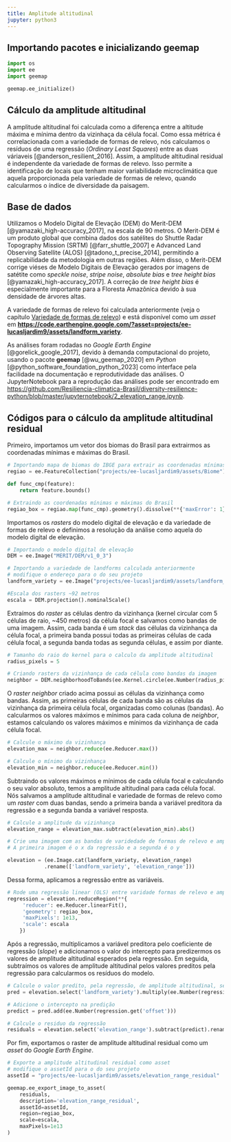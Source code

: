 ```yaml
---
title: Amplitude altitudinal
jupyter: python3
---
```




## Importando pacotes e inicializando geemap

```python
import os
import ee
import geemap
```

```python
geemap.ee_initialize()
```


## Cálculo da amplitude altitudinal

A amplitude altitudinal foi calculada como a diferença entre a altitude máxima e mínima dentro da vizinhaça da célula focal. 
Como essa métrica é correlacionada com a variedade de formas de relevo, nós calculamos o resíduos de uma 
regressão (*Ordinary Least Squares*) entre as duas váriaveis [@anderson_resilient_2016]. Assim, a amplitude altitudinal residual é independente da variedade de formas de relevo. Isso permite a identificação de locais que tenham maior variabilidade microclimática que aquela proporcionada pela variedade de formas de relevo, quando calcularmos o índice de diversidade da paisagem.

## Base de dados

Utilizamos o Modelo Digital de Elevação (DEM) do Merit-DEM [@yamazaki_high-accuracy_2017], na escala de 90 metros. O Merit-DEM é um produto global que combina dados dos satélites do Shuttle Radar Topography Mission (SRTM) [@farr_shuttle_2007] e Advanced Land Observing Satellite (ALOS) [@tadono_t_precise_2014], permitindo a replicabilidade da metodologia em outras regiões. Além disso, o Merit-DEM corrige viéses de Modelo Digitais de Elevação gerados por imagens de satétite como *speckle noise*, *stripe noise*, *absolute bias* e *tree height bias* [@yamazaki_high-accuracy_2017]. A correção de *tree height bias* é especialmente importante para a Floresta Amazônica devido à sua densidade de árvores altas. 

A variedade de formas de relevo foi calculada anteriormente (veja o capítulo [Variedade de formas de relevo](https://resiliencia-climatica-brasil.github.io/diversity-resilience-python/1_landforms.html)) e está disponível como um *asset* em **[https://code.earthengine.google.com/?asset=projects/ee-lucasljardim9/assets/landform_variety](https://code.earthengine.google.com/?asset=projects/ee-lucasljardim9/assets/landform_variety)**.   

As análises foram rodadas no *Google Earth Engine* [@gorelick_google_2017], devido à demanda computacional do projeto, usando o pacote **geemap** [@wu_geemap_2020] em *Python* [@python_software_foundation_python_2023] como interface pela facilidade na documentação e reprodutividade das análises. O JupyterNotebook para a reprodução das análises pode ser encontrado em [https://github.com/Resiliencia-climatica-Brasil/diversity-resilience-python/blob/master/jupyternotebook/2_elevation_range.ipynb](https://github.com/Resiliencia-climatica-Brasil/diversity-resilience-python/blob/master/jupyternotebook/2_elevation_range.ipynb). 

## Códigos para o cálculo da amplitude altitudinal residual

Primeiro, importamos um vetor dos biomas do Brasil para extrairmos as coordenadas mínimas e máximas do Brasil.

```python
# Importando mapa de biomas do IBGE para extrair as coordenadas mínimas e máximas do Brasil
regiao = ee.FeatureCollection("projects/ee-lucasljardim9/assets/Biome")

def func_cmp(feature):
    return feature.bounds() 

# Extraindo as coordenadas mínimas e máximas do Brasil
regiao_box = regiao.map(func_cmp).geometry().dissolve(**{'maxError': 1}).bounds()
```

Importamos os *rasters* do modelo digital de elevação e da variedade de formas de relevo e definimos a resolução da análise como aquela do modelo digital de elevação.

```python
# Importando o modelo digital de elevação
DEM = ee.Image("MERIT/DEM/v1_0_3")

# Importando a variedade de landforms calculada anteriormente
# modifique o endereço para o do seu projeto
landform_variety = ee.Image("projects/ee-lucasljardim9/assets/landform_variety")

#Escala dos rasters ~92 metros
escala = DEM.projection().nominalScale()
```

Extraímos do *raster* as células dentro da vizinhança (kernel circular com 5 células de raio, ~450 metros) da célula focal e salvamos como bandas de uma imagem. Assim, cada banda é um *stack* das células da vizinhança da célula focal, a primeira banda possui todas as primeiras células de cada célula focal, a segunda banda todas as segunda células, e assim por diante. 

```python
# Tamanho do raio do kernel para o calculo da amplitude altitudinal
radius_pixels = 5

# Criando rasters da vizinhança de cada célula como bandas da imagem
neighbor = DEM.neighborhoodToBands(ee.Kernel.circle(ee.Number(radius_pixels)))
```

O *raster* *neighbor* criado acima possui as células da vizinhança como bandas. Assim, as primeiras células de cada banda são as células da vizinhança da primeira célula focal, organizadas como colunas (bandas). Ao calcularmos os valores máximos e mínimos para cada coluna de *neighbor*, estamos calculando os valores máximos e mínimos da vizinhança de cada célula focal. 

```python
# Calcule o máximo da vizinhança
elevation_max = neighbor.reduce(ee.Reducer.max())

# Calcule o mínimo da vizinhança
elevation_min = neighbor.reduce(ee.Reducer.min())
```

Subtraindo os valores máximos e mínimos de cada célula focal e calculando o seu valor absoluto, temos a amplitude altitudinal para cada célula focal. Nós salvamos a amplitude altitudinal e variedade de formas de relevo como um *raster* com duas bandas, sendo a primeira banda a variável preditora da regressão e a segunda banda a variável resposta.

```python
# Calcule a amplitude da vizinhança
elevation_range = elevation_max.subtract(elevation_min).abs()

# Crie uma imagem com as bandas de varidedade de formas de relevo e amplitude altitudinal 
# A primeira imagem é o x da regressão e a segunda é o y

elevation = (ee.Image.cat(landform_variety, elevation_range)
            .rename(['landform_variety', 'elevation_range']))
```

Dessa forma, aplicamos a regressão entre as variáveis.

```python
# Rode uma regressão linear (OLS) entre varidade formas de relevo e amplitude altitudinal
regression = elevation.reduceRegion(**{
     'reducer': ee.Reducer.linearFit(),
     'geometry': regiao_box,
     'maxPixels': 1e13,
     'scale': escala
    })
```

Após a regressão, multiplicamos a variável preditora pelo coeficiente de regressão (*slope*) e adicionamos o valor do intercepto para predizermos os valores de amplitude altitudinal esperados pela regressão. Em seguida, subtraímos os valores de amplitude altitudinal pelos valores preditos pela regressão para calcularmos os resíduos do modelo.

```python
# Calcule o valor predito, pela regressão, de amplitude altitudinal, sem intercepto 
pred = elevation.select('landform_variety').multiply(ee.Number(regression.get('scale')))

# Adicione o intercepto na predição
predict = pred.add(ee.Number(regression.get('offset')))

# Calcule o residuo da regressão
residuals = elevation.select('elevation_range').subtract(predict).rename(['residuals'])
```

Por fim, exportamos o raster de amplitude altitudinal residual como um *asset* do *Google Earth Engine*.

```python
# Exporte a amplitude altitudinal residual como asset
# modifique o assetId para o do seu projeto
assetId = "projects/ee-lucasljardim9/assets/elevation_range_residual"

geemap.ee_export_image_to_asset(
    residuals, 
    description='elevation_range_residual', 
    assetId=assetId, 
    region=regiao_box, 
    scale=escala, 
    maxPixels=1e13
)
```

